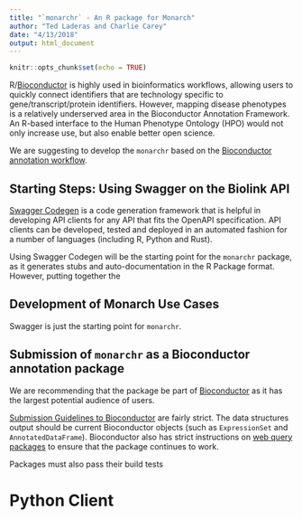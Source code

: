 ```yaml
---
title: "`monarchr` - An R package for Monarch"
author: "Ted Laderas and Charlie Carey"
date: "4/13/2018"
output: html_document
---
```


```r
knitr::opts_chunk$set(echo = TRUE)
```

R/[Bioconductor](https://www.bioconductor.org) is highly used in bioinformatics workflows, allowing users to quickly connect identifiers that are technology specific to gene/transcript/protein identifiers. However, mapping disease phenotypes is a relatively underserved area in the Bioconductor Annotation Framework. An R-based interface to the Human Phenotype Ontology (HPO) would not only increase use, but also enable better open science. 

We are suggesting to develop the `monarchr` based on the [Bioconductor annotation workflow](https://www.bioconductor.org/help/workflows/annotation-data/).

## Starting Steps: Using Swagger on the Biolink API

[Swagger Codegen](https://swagger.io/swagger-codegen/) is a code generation framework that is helpful in developing API clients for any API that fits the OpenAPI specification. API clients can be developed, tested and deployed in an automated fashion for a number of languages (including R, Python and Rust). 

Using Swagger Codegen will be the starting point for the `monarchr` package, as it generates stubs and auto-documentation in the R Package format. However, putting together the 

## Development of Monarch Use Cases

Swagger is just the starting point for `monarchr`.  

## Submission of `monarchr` as a Bioconductor annotation package

We are recommending that the package be part of [Bioconductor]() as it has the largest potential audience of users. 

[Submission Guidelines to Bioconductor](https://www.bioconductor.org/developers/package-guidelines/) are fairly strict. The data structures output should be current Bioconductor objects (such as `ExpressionSet` and `AnnotatedDataFrame`). Bioconductor also has strict instructions on [web query packages](https://bioconductor.org/developers/how-to/web-query/) to ensure that the package continues to work. 

Packages must also pass their build tests



# Python Client 
